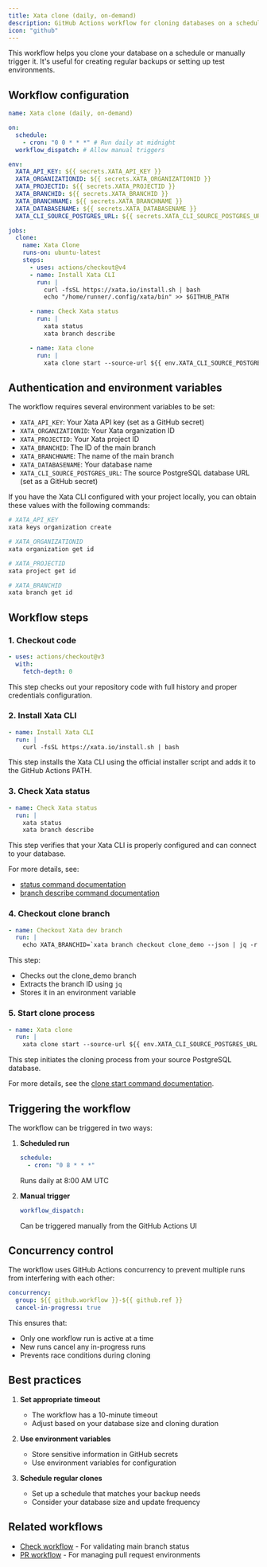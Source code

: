 ```yaml
---
title: Xata clone (daily, on-demand)
description: GitHub Actions workflow for cloning databases on a schedule or on-demand
icon: "github"
---
```


This workflow helps you clone your database on a schedule or manually trigger it. It's useful for creating regular backups or setting up test environments.

## Workflow configuration

```yaml
name: Xata clone (daily, on-demand)

on:
  schedule:
    - cron: "0 0 * * *" # Run daily at midnight
  workflow_dispatch: # Allow manual triggers

env:
  XATA_API_KEY: ${{ secrets.XATA_API_KEY }}
  XATA_ORGANIZATIONID: ${{ secrets.XATA_ORGANIZATIONID }}
  XATA_PROJECTID: ${{ secrets.XATA_PROJECTID }}
  XATA_BRANCHID: ${{ secrets.XATA_BRANCHID }}
  XATA_BRANCHNAME: ${{ secrets.XATA_BRANCHNAME }}
  XATA_DATABASENAME: ${{ secrets.XATA_DATABASENAME }}
  XATA_CLI_SOURCE_POSTGRES_URL: ${{ secrets.XATA_CLI_SOURCE_POSTGRES_URL }}

jobs:
  clone:
    name: Xata Clone
    runs-on: ubuntu-latest
    steps:
      - uses: actions/checkout@v4
      - name: Install Xata CLI
        run: |
          curl -fsSL https://xata.io/install.sh | bash
          echo "/home/runner/.config/xata/bin" >> $GITHUB_PATH

      - name: Check Xata status
        run: |
          xata status
          xata branch describe

      - name: Xata clone
        run: |
          xata clone start --source-url ${{ env.XATA_CLI_SOURCE_POSTGRES_URL }}
```

## Authentication and environment variables

The workflow requires several environment variables to be set:

- `XATA_API_KEY`: Your Xata API key (set as a GitHub secret)
- `XATA_ORGANIZATIONID`: Your Xata organization ID
- `XATA_PROJECTID`: Your Xata project ID
- `XATA_BRANCHID`: The ID of the main branch
- `XATA_BRANCHNAME`: The name of the main branch
- `XATA_DATABASENAME`: Your database name
- `XATA_CLI_SOURCE_POSTGRES_URL`: The source PostgreSQL database URL (set as a GitHub secret)

If you have the Xata CLI configured with your project locally, you can obtain these values with the following commands:

```sh
# XATA_API_KEY
xata keys organization create

# XATA_ORGANIZATIONID
xata organization get id

# XATA_PROJECTID
xata project get id

# XATA_BRANCHID
xata branch get id
```

## Workflow steps

### 1. Checkout code

```yaml
- uses: actions/checkout@v3
  with:
    fetch-depth: 0
```

This step checks out your repository code with full history and proper credentials configuration.

### 2. Install Xata CLI

```yaml
- name: Install Xata CLI
  run: |
    curl -fsSL https://xata.io/install.sh | bash
```

This step installs the Xata CLI using the official installer script and adds it to the GitHub Actions PATH.

### 3. Check Xata status

```yaml
- name: Check Xata status
  run: |
    xata status
    xata branch describe
```

This step verifies that your Xata CLI is properly configured and can connect to your database.

For more details, see:

- [status command documentation](../cli/status)
- [branch describe command documentation](../cli/branch#describe)

### 4. Checkout clone branch

```yaml
- name: Checkout Xata dev branch
  run: |
    echo XATA_BRANCHID=`xata branch checkout clone_demo --json | jq -r '.id'` >> $GITHUB_ENV
```

This step:

- Checks out the clone_demo branch
- Extracts the branch ID using `jq`
- Stores it in an environment variable

### 5. Start clone process

```yaml
- name: Xata clone
  run: |
    xata clone start --source-url ${{ env.XATA_CLI_SOURCE_POSTGRES_URL }}
```

This step initiates the cloning process from your source PostgreSQL database.

For more details, see the [clone start command documentation](../cli/clone#start).

## Triggering the workflow

The workflow can be triggered in two ways:

1. **Scheduled run**

   ```yaml
   schedule:
     - cron: "0 8 * * *"
   ```

   Runs daily at 8:00 AM UTC

2. **Manual trigger**
   ```yaml
   workflow_dispatch:
   ```
   Can be triggered manually from the GitHub Actions UI

## Concurrency control

The workflow uses GitHub Actions concurrency to prevent multiple runs from interfering with each other:

```yaml
concurrency:
  group: ${{ github.workflow }}-${{ github.ref }}
  cancel-in-progress: true
```

This ensures that:

- Only one workflow run is active at a time
- New runs cancel any in-progress runs
- Prevents race conditions during cloning

## Best practices

1. **Set appropriate timeout**

   - The workflow has a 10-minute timeout
   - Adjust based on your database size and cloning duration

2. **Use environment variables**

   - Store sensitive information in GitHub secrets
   - Use environment variables for configuration

3. **Schedule regular clones**
   - Set up a schedule that matches your backup needs
   - Consider your database size and update frequency

## Related workflows

- [Check workflow](./check) - For validating main branch status
- [PR workflow](./pr) - For managing pull request environments
